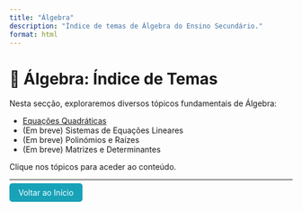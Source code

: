 ```yaml
---
title: "Álgebra"
description: "Índice de temas de Álgebra do Ensino Secundário."
format: html
---
```


# 🧮 Álgebra: Índice de Temas

Nesta secção, exploraremos diversos tópicos fundamentais de Álgebra:

- [Equações Quadráticas](equacoes-quadraticas.qmd)
- (Em breve) Sistemas de Equações Lineares
- (Em breve) Polinómios e Raízes
- (Em breve) Matrizes e Determinantes

Clique nos tópicos para aceder ao conteúdo.

---

<p><a href="../../index.html" style="padding: 8px 16px; background-color: #17a2b8; color: white; border-radius: 5px; text-decoration: none;">Voltar ao Início</a></p>
